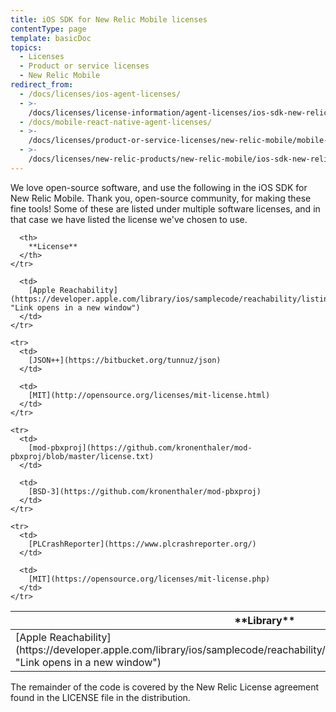 ```yaml
---
title: iOS SDK for New Relic Mobile licenses
contentType: page
template: basicDoc
topics:
  - Licenses
  - Product or service licenses
  - New Relic Mobile
redirect_from:
  - /docs/licenses/ios-agent-licenses/
  - >-
    /docs/licenses/license-information/agent-licenses/ios-sdk-new-relic-mobile-licenses/
  - /docs/mobile-react-native-agent-licenses/
  - >-
    /docs/licenses/product-or-service-licenses/new-relic-mobile/mobile-react-native-agent-licenses/
  - >-
    /docs/licenses/new-relic-products/new-relic-mobile/ios-sdk-new-relic-mobile-licenses/
---
```


We love open-source software, and use the following in the iOS SDK for New Relic Mobile. Thank you, open-source community, for making these fine tools! Some of these are listed under multiple software licenses, and in that case we have listed the license we've chosen to use.

<Table>
  <thead>
    <tr>
      <th width={250}>
        **Library**
      </th>

      <th>
        **License**
      </th>
    </tr>
  </thead>

  <tbody>
    <tr>
      <td>
        [Apple Reachability](https://developer.apple.com/library/ios/samplecode/reachability/listings/Reachability_Reachability_h.html "Link opens in a new window")
      </td>

      <td>
        [Apple Reachability](https://developer.apple.com/library/ios/samplecode/reachability/listings/Reachability_Reachability_h.html "Link opens in a new window")
      </td>
    </tr>

    <tr>
      <td>
        [JSON++](https://bitbucket.org/tunnuz/json)
      </td>

      <td>
        [MIT](http://opensource.org/licenses/mit-license.html)
      </td>
    </tr>

    <tr>
      <td>
        [mod-pbxproj](https://github.com/kronenthaler/mod-pbxproj/blob/master/license.txt)
      </td>

      <td>
        [BSD-3](https://github.com/kronenthaler/mod-pbxproj)
      </td>
    </tr>

    <tr>
      <td>
        [PLCrashReporter](https://www.plcrashreporter.org/)
      </td>

      <td>
        [MIT](https://opensource.org/licenses/mit-license.php)
      </td>
    </tr>
  </tbody>
</Table>

The remainder of the code is covered by the New Relic License agreement found in the LICENSE file in the distribution.
